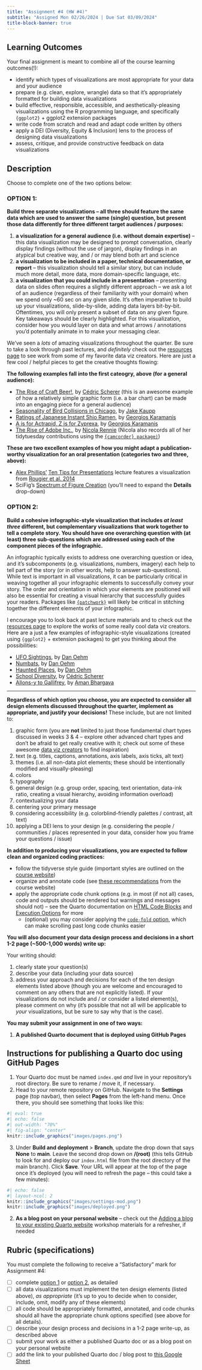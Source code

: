 ```yaml
---
title: "Assignment #4 (HW #4)"
subtitle: "Assigned Mon 02/26/2024 | Due Sat 03/09/2024"
title-block-banner: true
---
```


## Learning Outcomes 

Your final assignment is meant to combine all of the course learning outcomes(!):

- identify which types of visualizations are most appropriate for your data and your audience
- prepare (e.g. clean, explore, wrangle) data so that it’s appropriately formatted for building data visualizations
- build effective, responsible, accessible, and aesthetically-pleasing visualizations using the R programming language, and specifically `{ggplot2}` + ggplot2 extension packages
- write code from scratch and read and adapt code written by others
- apply a DEI (Diversity, Equity & Inclusion) lens to the process of designing data visualizations 
- assess, critique, and provide constructive feedback on data visualizations

## Description{#hw4-options} 

Choose to complete one of the two options below:

### OPTION 1: 

[**Build three separate visualizations -- all three should feature the same data which are used to answer the same (single) question, but present those data differently for three different target audiences / purposes:**]{.teal-text}

1. **a visualization for a general audience (i.e. without domain expertise)** -- this data visualization may be designed to prompt conversation, clearly display findings (without the use of jargon), display findings in an atypical but creative way, and / or may blend both art and science 
2. **a visualization to be included in a paper, technical documentation, or report** -- this visualization should tell a similar story, but can include much more detail, more data, more domain-specific language, etc.
3. **a visualization that you could include in a presentation** -- presenting data on slides often requires a slightly different approach -- we ask a lot of an audience (regardless of their familiarity with your domain) when we spend only ~60 sec on any given slide. It's often imperative to build up your visualizations, slide-by-slide, adding data layers bit-by-bit. Oftentimes, you will only present a subset of data on any given figure. Key takeaways should be clearly highlighted. For this visualization, consider how you would layer on data and what arrows / annotations you'd potentially animate in to make your messaging clear.

We've seen a *lots* of amazing visualizations throughout the quarter. Be sure to take a look through past lectures, and *definitely* check out the [resources page](https://samanthacsik.github.io/EDS-240-data-viz/resources.html#inspirational-data-visualization-creators) to see work from some of my favorite data viz creators. Here are just a few cool / helpful pieces to get the creative thoughts flowing: 

**The following examples fall into the first cateogry, above (for a general audience):**

- [The Rise of Craft Beer!](https://github.com/z3tt/TidyTuesday?tab=readme-ov-file#week-202014--beer-production-by-ttb), by [Cédric Scherer](https://github.com/z3tt) (this is an awesome example of how a relatively simple graphic form (i.e. a bar chart) can be made into an engaging piece for a general audience)
- [Seasonality of Bird Collisions in Chicago](https://twitter.com/jakekaupp/status/1123688940530274305/photo/1), by [Jake Kaupp](https://github.com/jkaupp)
- [Ratings of Japanese Instant Shio Ramen](https://github.com/gkaramanis/tidytuesday/tree/master/2019/2019-week-23), by [Georgios Karamanis](https://github.com/gkaramanis)
- [A is for Actrapid, Z is for Zyprexa](https://github.com/gkaramanis/tidytuesday/tree/master/2023/2023-week_11), by [Georgios Karamanis](https://github.com/gkaramanis)
- [The Rise of Adobe Inc.](https://github.com/nrennie/tidytuesday/tree/main/2023/2023-02-07), by [Nicola Rennie](https://github.com/nrennie) (Nicola also records all of her tidytuesday contributions using the [`{camcorder} package)`](https://github.com/thebioengineer/camcorder))

**These are two excellent examples of how you might adapt a publication-worthy visualization for an oral presentation (categories two and three, above):**

- [Alex Phillips'](https://www.alexandraatleephillips.com/) [Ten Tips for Presentations](https://docs.google.com/presentation/d/1z9URIEa5Ex7FtDcTMTPbQrWO7mD8XHhdzlKLZzXhfEQ/edit#slide=id.g22281abf1c9_0_134) lecture features a visualization from [Rougier et al. 2014](https://journals.plos.org/ploscompbiol/article?id=10.1371/journal.pcbi.1003833)
- SciFig's [Spectrum of Figure Creation](https://github.com/nrokh/ScientificFigures/tree/e13819c333c6a333dc4a2dde96fdfe8c264389c4?tab=readme-ov-file#spectrum-of-figure-creation) (you'll need to expand the **Details** drop-down) 

### OPTION 2: 

[**Build a cohesive infographic-style visualization that includes *at least three* different, but complementary visualizations that work together to tell a complete story. You should have one overarching question with (at least) three sub-questions which are addressed using each of the component pieces of the infographic.**]{.teal-text}

An infographic typically exists to address one overarching question or idea, and it's subcomponents (e.g. visualizations, numbers, imagery) each help to tell part of the story (or in other words, help to answer sub-questions). While text is important in all visualizations, it can be particularly critical in weaving together all your infographic elements to successfully convey your story. The order and orientation in which your elements are positioned will also be essential for creating a visual hierarchy that successfully guides your readers. Packages like [`{patchwork}`](https://patchwork.data-imaginist.com/) will likely be critical in stitching together the different elements of your infographic.

I encourage you to look back at past lecture materials and to check out the [resources page](https://samanthacsik.github.io/EDS-240-data-viz/resources.html#inspirational-data-visualization-creators) to explore the works of some really cool data viz creators. Here are a just a few examples of infographic-style visualizations (created using `{ggplot2}` + extension packages) to get you thinking about the possibilities:

- [UFO Sightings](https://github.com/doehm/tidytues?tab=readme-ov-file#week-25-ufo-sightings), by [Dan Oehm](https://github.com/doehm)
- [Numbats](https://github.com/doehm/tidytues?tab=readme-ov-file#week-10-numbats), by [Dan Oehm](https://github.com/doehm)
- [Haunted Places](https://github.com/doehm/tidytues?tab=readme-ov-file#week-41-haunted-places), by [Dan Oehm](https://github.com/doehm)
- [School Diversity](https://github.com/z3tt/TidyTuesday?tab=readme-ov-file#week-201939%EF%B8%8F-%EF%B8%8F-school-diversity-by-nces), by [Cédric Scherer](https://github.com/z3tt)
- [Allons-y to Gallifrey](https://twitter.com/thedivtagguy/status/1731323379171447048), by [Aman Bhargava](https://aman.bh/) 

---

[**Regardless of which option you choose, you are expected to consider all design elements discussed throughout the quarter, implement as appropriate, and justify your decisions!**]{.teal-text} These include, but are not limited to:

1. graphic form (you are **not** limited to just those fundamental chart types discussed in weeks 3 & 4 -- explore other advanced chart types and don't be afraid to get really creative with it; check out some of these awesome [data viz creators](https://samanthacsik.github.io/EDS-240-data-viz/resources.html#inspirational-data-visualization-creators) to find inspiration)
2. text (e.g. titles, captions, annotations, axis labels, axis ticks, alt text)
3. themes (i.e. all non-data plot elements; these should be intentionally modified and visually-pleasing)
4. colors
5. typography
6. general design (e.g. group order, spacing, text orientation, data-ink ratio, creating a visual hierarchy, avoiding information overload)
7. contextualizing your data 
8. centering your primary message
9. considering accessibility (e.g. colorblind-friendly palettes / contrast, alt text) 
10. applying a DEI lens to your design (e.g. considering the people / communities / places represented in your data, consider how you frame your questions / issue)

<!-- Simple / fundamental graphic forms (e.g. bar charts, histograms, scatter plots) are of course absolutely appropriate (if well-suited for your data), but your presentation -->

[**In addition to producing your visualizations, you are expected to follow clean and organized coding practices:**]{.teal-text}

- follow the tidyverse style guide (important styles are outlined on the [course website](https://samanthacsik.github.io/EDS-240-data-viz/clean-code-guide.html#general-conventions))
- organize and annotate code (see [these recommendations](https://samanthacsik.github.io/EDS-240-data-viz/clean-code-guide.html#annotating-code) from the course website)
- apply the appropriate code chunk options (e.g. in most (if not all) cases, code and outputs should be rendered but warnings and messages should not) -- see the Quarto documentation on [HTML Code Blocks](https://quarto.org/docs/output-formats/html-code.html) and [Execution Options](https://quarto.org/docs/computations/execution-options.html) for more
  - (optional) you may consider applying the [`code-fold` option](https://quarto.org/docs/output-formats/html-code.html#folding-code), which can make scrolling past long code chunks easier 

[**You will also document your data design process and decisions in a short 1-2 page (~500-1,000 words) write up:**]{.teal-text}

Your writing should:

1. clearly state your question(s)
2. describe your data (including your data source)
3. address your approach and decisions for each of the ten design elements listed above (though you are welcome and encouraged to comment on any others that are not explicitly listed). If your visualizations do not include and / or consider a listed element(s), please comment on why (it's possible that not all will be applicable to *your* visualizations, but be sure to say why that is the case).

[**You may submit your assignment in one of two ways:**]{.teal-text}

1. **A published Quarto document that is deployed using GitHub Pages**

::: {.callout-note collapse=true}
## Instructions for publishing a Quarto doc using GitHub Pages

1. Your Quarto doc must be named `index.qmd` *and* live in your repository's root directory. Be sure to rename / move it, if necessary.
2. Head to your remote repository on GitHub. Navigate to the **Settings** page (top navbar), then select **Pages** from the left-hand menu. Once there, you should see something that looks like this: 

```r
#| eval: true
#| echo: false
#| out-width: "70%"
#| fig-align: "center"
knitr::include_graphics("images/pages.png")
```

3. Under **Build and deployment** > **Branch**, update the drop down that says **None** to **main**. Leave the second drop down on **/(root)** (this tells GitHub to look for and deploy our `index.html` file from the root directory of the main branch). Click **Save**. Your URL will appear at the top of the page once it's deployed (you will need to refresh the page -- this could take a few minutes):

```r
#| echo: false
#| layout-ncol: 2
knitr::include_graphics("images/settings-mod.png")
knitr::include_graphics("images/deployed.png")
```

:::

2. **As a blog post on your personal website** -- check out the [Adding a blog to your existing Quarto website](https://samanthacsik.github.io/posts/2022-10-24-quarto-blogs/) workshop materials for a refresher, if needed

## Rubric (specifications)

You must complete the following to receive a “Satisfactory” mark for Assignment #4:

- [ ] complete [option 1](https://samanthacsik.github.io/EDS-240-data-viz/assignments/HW4.html#option-1) or [option 2](https://samanthacsik.github.io/EDS-240-data-viz/assignments/HW4.html#option-2), as detailed
- [ ] all data visualizations must implement the ten design elements (listed above), *as appropriate* (it's up to you to decide when to consider, include, omit, modify any of these elements)
- [ ] all code should be appropriately formatted, annotated, and code chunks should all have the appropriate chunk options specified (see above for all details).
- [ ] describe your design process and decisions in a 1-2 page write-up, as described above
- [ ] submit your work as either a published Quarto doc or as a blog post on your personal website
- [ ] add the link to your published Quarto doc / blog post to [this Google Sheet](https://docs.google.com/spreadsheets/d/1tv32Ng_-QI1-eB5ws59HgCN0EoOpHe4UHX6qHhbQGds/edit#gid=0)
<!-- - [ ] present your visualizations to the class on [date] (finals week) -->
